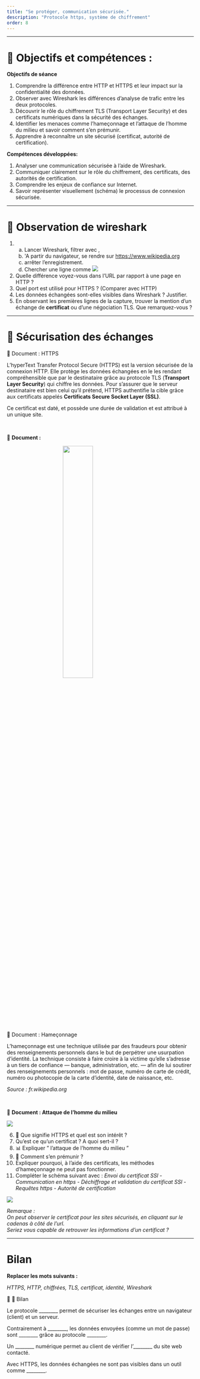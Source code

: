 ```yaml
---
title: "Se protéger, communication sécurisée."
description: "Protocole https, système de chiffrement"
order: 8
---
```


---

# 🔑  Objectifs  et compétences :

**Objectifs de séance**

::: {.competence}
1. Comprendre la différence entre HTTP et HTTPS et leur impact sur la confidentialité des données.
2. Observer avec Wireshark les différences d’analyse de trafic entre les deux protocoles.
3. Découvrir le rôle du chiffrement TLS (Transport Layer Security) et des certificats numériques dans la sécurité des échanges.
4. Identifier les menaces comme l’hameçonnage et l’attaque de l’homme du milieu et savoir comment s’en prémunir.
5. Apprendre à reconnaître un site sécurisé (certificat, autorité de certification).
:::

**Compétences développées:**

::: {.competence}
1. Analyser une communication sécurisée à l’aide de Wireshark.
2. Communiquer clairement sur le rôle du chiffrement, des certificats, des autorités de certification.
3. Comprendre les enjeux de confiance sur Internet.
4. Savoir représenter visuellement (schéma) le processus de connexion sécurisée.
:::

---

# 👥 Observation de wireshark

1. a. Lancer Wireshark,
 filtrer avec \htmlinline{tcp.port == 443},
    b.  \'A partir du navigateur, se rendre sur <https://www.wikipedia.org>
   c. arrêter l'enregistrement.
   d. Chercher une ligne comme
![](../../image/wireshar_wipedia_https.png)

1. Quelle différence voyez-vous dans l’URL par rapport à une page en HTTP ?
2. Quel port est utilisé pour HTTPS ? (Comparer avec HTTP)
3. Les données échangées sont-elles visibles dans Wireshark ? Justifier.
4. En observant les premières lignes de la capture, trouver la mention d’un échange de **certificat** ou d’une négociation TLS. Que remarquez-vous ?

---

#  👥 Sécurisation des échanges

:::{.boitedoc}
<div class="titre">📘 Document  :  HTTPS</div>
<div class="contenu">
L'hyperText Transfer Protocol Secure (HTTPS) est la version sécurisée de la connexion HTTP. Elle protège les données échangées en le les rendant compréhensible que par le destinataire grâce au protocole TLS (**Transport Layer Security**) qui chiffre les données. Pour s'assurer que le serveur destinataire est bien celui qu'il prétend, HTTPS authentifie la cible grâce aux certificats appelés **Certificats Secure Socket Layer (SSL)**.

Ce certificat est daté, et possède une durée de validation et est attribué à un unique site.
</div>
:::

<br>

📘 **Document :**

![](../../image/ssl1.png){style="display:block;margin:0 auto;width:40%;"}
<!-- description:  ; catégorie:  -->

::: {.boitedoc}
<div class="titre">📘 Document  :  Hameçonnage</div>
<div class="contenu">
L’hameçonnage  est une technique utilisée par des fraudeurs pour obtenir des renseignements personnels dans le but de perpétrer une usurpation d'identité. La technique consiste à faire croire à la victime qu'elle s'adresse à un tiers de confiance — banque, administration, etc. — afin de lui soutirer des renseignements personnels : mot de passe, numéro de carte de crédit, numéro ou photocopie de la carte d'identité, date de naissance, etc.

*Source : fr.wikipedia.org*
</div>
:::

<br>


📘 **Document : Attaque de l'homme du milieu**

![](../../image/requeteHTTPs.png){style="display:block;margin:0 auto"}
<!-- description:  ; catégorie:  -->

6. 🔎 Que signifie HTTPS  et quel est son intérêt ?
2. Qu'est ce qu'un certificat ? A quoi sert-il ?
3. 📊 Expliquer " l'attaque de l'homme du milieu "
4. 🤔 Comment s'en prémunir ?
5. Expliquer pourquoi, à l'aide des certificats, les méthodes d'hameçonnage ne peut pas fonctionner.
6. \logoBinome Compléter le schéma suivant avec :
*Envoi du certificat SSl - Communication en https - Déchiffrage et validation du certificat SSl - Requêtes https - Autorité de certification*

![](../../image/https_connexion_Acomplete.png){style="display:block;margin:0 auto;"}
<!-- description:  ; catégorie:  -->

*Remarque :*<br>
*On peut observer le certificat pour les sites sécurisés, en cliquant sur le cadenas à côté de l'url.*<br>
*Seriez vous capable de retrouver les informations d'un certificat ?*


---


# \logoAutonomie Bilan
**Replacer les mots suivants :**

*HTTPS, HTTP, chiffrées, TLS, certificat, identité, Wireshark*

::: {.boitebilan}
<div class="titre">🧠 🧠 Bilan</div>
<div class="contenu">
Le protocole ________ permet de sécuriser les échanges entre un navigateur (client) et un serveur.

Contrairement à ________, les données envoyées (comme un mot de passe) sont ________ grâce au protocole ________.

Un ________ numérique permet au client de vérifier l’________ du site web contacté.

Avec HTTPS, les données échangées ne sont pas visibles dans un outil comme ________.
</div>
:::
